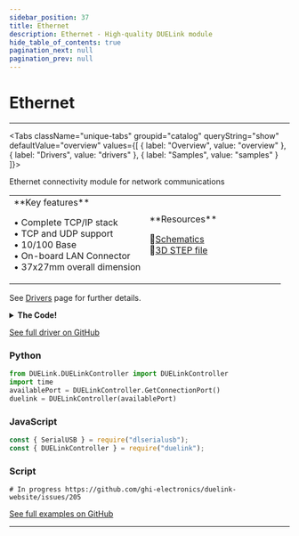 ```yaml
---
sidebar_position: 37
title: Ethernet
description: Ethernet - High-quality DUELink module
hide_table_of_contents: true
pagination_next: null
pagination_prev: null
---
```



# Ethernet

<ImageSection 
  product="cmethernet-c"
  tagline="Ethernet Network Module"
/>

---

<Tabs className="unique-tabs" groupid="catalog" queryString="show" defaultValue="overview"
  values={[
    {
        label: "Overview",
        value: "overview"
    },
    {
        label: "Drivers",
        value: "drivers"
    },
    {
        label: "Samples",
        value: "samples"
    }
]}>

<TabItem value="overview">

Ethernet connectivity module for network communications

<table><td width='50%'>
**Key features**

• Complete TCP/IP stack<br/>
• TCP and UDP support<br/>
• 10/100 Base<br/>
• On-board LAN Connector<br/>
• 37x27mm overall dimension<br/>

</td><td width='50%'>
**Resources**
 
📄<a href="/sch/gdl-cmethernet-c.pdf">Schematics</a><br/>
🔩<a href="/3d/gdl-cmethernet-c.step">3D STEP file</a><br/>
</td></table>

</TabItem>

<TabItem value="drivers">

See [Drivers](/docs/engine/drivers) page for further details.

<details>
<summary><strong>The Code!</strong></summary>

**Ethernet Driver**

```batch
##### Ethernet Driver #####

# In progress https://github.com/ghi-electronics/duelink-website/issues/205

####################

```

</details>

[See full driver on GitHub](https://github.com/ghi-electronics/duelink-website/tree/main/static/code/drivers)

</TabItem>

<TabItem value="samples">

### Python

```python
from DUELink.DUELinkController import DUELinkController
import time
availablePort = DUELinkController.GetConnectionPort()
duelink = DUELinkController(availablePort)
```

### JavaScript

```javascript
const { SerialUSB } = require("dlserialusb");
const { DUELinkController } = require("duelink");
```

### Script

```batch
# In progress https://github.com/ghi-electronics/duelink-website/issues/205
```

[See full examples on GitHub](https://github.com/ghi-electronics/duelink-website/tree/main/static/code/samples)

</TabItem>

</Tabs>

---

<OrderSection
    product="DUELink Ethernet"
    partnumber="GDL-CMETHERNET-C"
    price="$0.00"
/>
